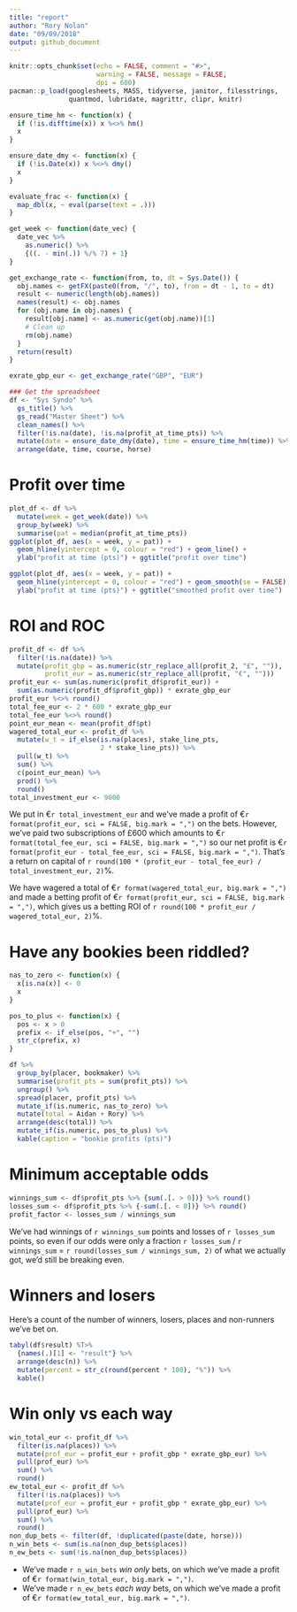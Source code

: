 ```yaml
---
title: "report"
author: "Rory Nolan"
date: "09/09/2018"
output: github_document
---
```


```r
knitr::opts_chunk$set(echo = FALSE, comment = "#>", 
                      warning = FALSE, message = FALSE,
                      dpi = 600)
pacman::p_load(googlesheets, MASS, tidyverse, janitor, filesstrings,
               quantmod, lubridate, magrittr, clipr, knitr)

ensure_time_hm <- function(x) {
  if (!is.difftime(x)) x %<>% hm()
  x
}

ensure_date_dmy <- function(x) {
  if (!is.Date(x)) x %<>% dmy()
  x
}

evaluate_frac <- function(x) {
  map_dbl(x, ~ eval(parse(text = .)))
}

get_week <- function(date_vec) {
  date_vec %>% 
    as.numeric() %>% 
    {((. - min(.)) %/% 7) + 1}
}

get_exchange_rate <- function(from, to, dt = Sys.Date()) {
  obj.names <- getFX(paste0(from, "/", to), from = dt - 1, to = dt)
  result <- numeric(length(obj.names))
  names(result) <- obj.names
  for (obj.name in obj.names) {
    result[obj.name] <- as.numeric(get(obj.name))[1]
    # Clean up    
    rm(obj.name)
  }
  return(result)
}

exrate_gbp_eur <- get_exchange_rate("GBP", "EUR")

### Get the spreadsheet
df <- "Sys Syndo" %>%
  gs_title() %>%
  gs_read("Master Sheet") %>%
  clean_names() %>% 
  filter(!is.na(date), !is.na(profit_at_time_pts)) %>% 
  mutate(date = ensure_date_dmy(date), time = ensure_time_hm(time)) %>% 
  arrange(date, time, course, horse)
```

# Profit over time

```r
plot_df <- df %>% 
  mutate(week = get_week(date)) %>% 
  group_by(week) %>% 
  summarise(pat = median(profit_at_time_pts)) 
ggplot(plot_df, aes(x = week, y = pat)) + 
  geom_hline(yintercept = 0, colour = "red") + geom_line() + 
  ylab("profit at time (pts)") + ggtitle("profit over time")
```

```r
ggplot(plot_df, aes(x = week, y = pat)) + 
  geom_hline(yintercept = 0, colour = "red") + geom_smooth(se = FALSE) + 
  ylab("profit at time (pts)") + ggtitle("smoothed profit over time")
```


# ROI and ROC

```r
profit_df <- df %>% 
  filter(!is.na(date)) %>% 
  mutate(profit_gbp = as.numeric(str_replace_all(profit_2, "£", "")), 
         profit_eur = as.numeric(str_replace_all(profit, "€", "")))
profit_eur <- sum(as.numeric(profit_df$profit_eur)) + 
  sum(as.numeric(profit_df$profit_gbp)) * exrate_gbp_eur
profit_eur %<>% round()
total_fee_eur <- 2 * 600 * exrate_gbp_eur
total_fee_eur %<>% round()
point_eur_mean <- mean(profit_df$pt)
wagered_total_eur <- profit_df %>% 
  mutate(w_t = if_else(is.na(places), stake_line_pts,
                       2 * stake_line_pts)) %>% 
  pull(w_t) %>% 
  sum() %>% 
  c(point_eur_mean) %>% 
  prod() %>% 
  round()
total_investment_eur <- 9000
```

We put in €`r total_investment_eur` and we've made a profit of €`r format(profit_eur, sci = FALSE, big.mark = ",")` on the bets. However, we've paid two subscriptions of £600 which amounts to €`r format(total_fee_eur, sci = FALSE, big.mark = ",")` so our net profit is €`r format(profit_eur - total_fee_eur, sci = FALSE, big.mark = ",")`. That's a return on capital of `r round(100 * (profit_eur - total_fee_eur) / total_investment_eur, 2)`%.

We have wagered a total of €`r format(wagered_total_eur, big.mark = ",")` and made a betting profit of €`r format(profit_eur, sci = FALSE, big.mark = ",")`, which gives us a betting ROI of `r round(100 * profit_eur / wagered_total_eur, 2)`%.


# Have any bookies been riddled?

```r
nas_to_zero <- function(x) {
  x[is.na(x)] <- 0
  x
}

pos_to_plus <- function(x) {
  pos <- x > 0
  prefix <- if_else(pos, "+", "")
  str_c(prefix, x)
}

df %>% 
  group_by(placer, bookmaker) %>% 
  summarise(profit_pts = sum(profit_pts)) %>% 
  ungroup() %>% 
  spread(placer, profit_pts) %>%
  mutate_if(is.numeric, nas_to_zero) %>%
  mutate(total = Aidan + Rory) %>% 
  arrange(desc(total)) %>% 
  mutate_if(is.numeric, pos_to_plus) %>% 
  kable(caption = "bookie profits (pts)")
```


# Minimum acceptable odds

```r
winnings_sum <- df$profit_pts %>% {sum(.[. > 0])} %>% round()
losses_sum <- df$profit_pts %>% {-sum(.[. < 0])} %>% round()
profit_factor <- losses_sum / winnings_sum
```

We've had winnings of `r winnings_sum` points and losses of `r losses_sum` points, so even if our odds were only a fraction `r losses_sum` / `r winnings_sum` = `r round(losses_sum / winnings_sum, 2)` of what we actually got, we'd still be breaking even.


# Winners and losers

Here's a count of the number of winners, losers, places and non-runners we've bet on.

```r
tabyl(df$result) %T>% 
  {names(.)[1] <- "result"} %>% 
  arrange(desc(n)) %>% 
  mutate(percent = str_c(round(percent * 100), "%")) %>% 
  kable()
```


# Win only vs each way

```r
win_total_eur <- profit_df %>% 
  filter(is.na(places)) %>% 
  mutate(prof_eur = profit_eur + profit_gbp * exrate_gbp_eur) %>% 
  pull(prof_eur) %>% 
  sum() %>% 
  round()
ew_total_eur <- profit_df %>% 
  filter(!is.na(places)) %>% 
  mutate(prof_eur = profit_eur + profit_gbp * exrate_gbp_eur) %>% 
  pull(prof_eur) %>% 
  sum() %>% 
  round()
non_dup_bets <- filter(df, !duplicated(paste(date, horse)))
n_win_bets <- sum(is.na(non_dup_bets$places))
n_ew_bets <- sum(!is.na(non_dup_bets$places))
```

* We've made `r n_win_bets` _win only_ bets, on which we've made a profit of €`r format(win_total_eur, big.mark = ",")`. 
* We've made `r n_ew_bets` _each way_ bets, on which we've made a profit of €`r format(ew_total_eur, big.mark = ",")`.
